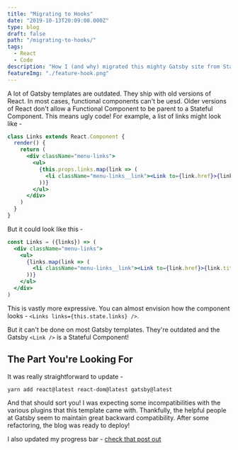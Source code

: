 ```yaml
---
title: "Migrating to Hooks"
date: "2019-10-13T20:09:00.000Z"
type: blog
draft: false
path: "/migrating-to-hooks/"
tags:
  - React
  - Code
description: "How I (and why) migrated this mighty Gatsby site from Stateful Components to Functional Components."
featureImg: "./feature-hook.png"
---
```


A lot of Gatsby templates are outdated. They ship with old versions of React. In most cases, functional components can't be uesd. Older versions of React don't allow a Functional Component to be parent to a Stateful Component. This means ugly code! For example, a list of links might look like -
```jsx
class Links extends React.Component {
  render() {
    return (
      <div className="menu-links">
        <ul>
          {this.props.links.map(link => (
            <li className="menu-links__link"><Link to={link.href}>{link.title}</Link></li>
          ))}
        </ul>
      </div>
    )
  }
}
```

But it could look like this -
```jsx
const Links = ({links}) => (
  <div className="menu-links">
    <ul>
      {links.map(link => (
        <li className="menu-links__link"><Link to={link.href}>{link.title}</Link></li>
      ))}
    </ul>
  </div>
)
```

This is vastly more expressive. You can almost envision how the component looks - `<Links links={this.state.links} />`. 

But it can't be done on most Gatsby templates. They're outdated and the Gatsby `<Link />` is a Stateful Component! 

## The Part You're Looking For
It was really straightforward to update -
```zsh
yarn add react@latest react-dom@latest gatsby@latest
```

And that should sort you! I was expecting some incompatibilities with the various plugins that this template came with. Thankfully, the helpful people at Gatsby seem to maintain great backward compatibility. After some refactoring, the blog was ready to deploy!

I also updated my progress bar - [check that post out](/posts/react-scroll-bars#hooks)
